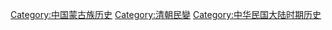 [[Category:中国蒙古族历史|Category:中国蒙古族历史]]
[[Category:清朝民變|Category:清朝民變]]
[[Category:中华民国大陆时期历史|Category:中华民国大陆时期历史]]
